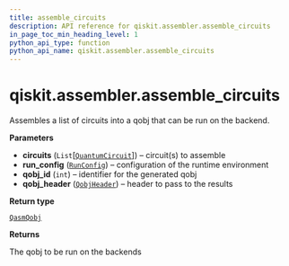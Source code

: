 ```yaml
---
title: assemble_circuits
description: API reference for qiskit.assembler.assemble_circuits
in_page_toc_min_heading_level: 1
python_api_type: function
python_api_name: qiskit.assembler.assemble_circuits
---
```


<span id="qiskit-assembler-assemble-circuits" />

# qiskit.assembler.assemble\_circuits

<Function id="qiskit.assembler.assemble_circuits" isDedicatedPage={true} github="https://github.com/qiskit/qiskit/tree/stable/0.22/qiskit/assembler/assemble_circuits.py" signature="assemble_circuits(circuits, run_config, qobj_id, qobj_header)">
  Assembles a list of circuits into a qobj that can be run on the backend.

  **Parameters**

  *   **circuits** (`List`\[[`QuantumCircuit`](qiskit.circuit.QuantumCircuit "qiskit.circuit.quantumcircuit.QuantumCircuit")]) – circuit(s) to assemble
  *   **run\_config** ([`RunConfig`](qiskit.assembler.RunConfig "qiskit.assembler.run_config.RunConfig")) – configuration of the runtime environment
  *   **qobj\_id** (`int`) – identifier for the generated qobj
  *   **qobj\_header** ([`QobjHeader`](qiskit.qobj.QobjHeader "qiskit.qobj.common.QobjHeader")) – header to pass to the results

  **Return type**

  [`QasmQobj`](qiskit.qobj.QasmQobj "qiskit.qobj.qasm_qobj.QasmQobj")

  **Returns**

  The qobj to be run on the backends
</Function>

